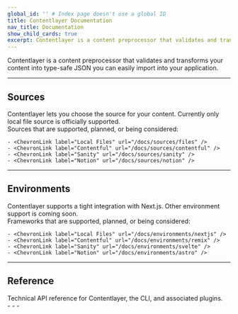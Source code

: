 ```yaml
---
global_id: '' # Index page doesn't use a global ID
title: Contentlayer Documentation
nav_title: Documentation
show_child_cards: true
excerpt: Contentlayer is a content preprocessor that validates and transforms your content into type-safe JSON you can easily import into your application.
---
```


Contentlayer is a content preprocessor that validates and transforms your content into type-safe JSON you can easily import into your application.

<div className="mt-8 grid gap-6 md:grid-cols-2">
  <Card
    title="Getting Started"
    icon="rocket"
    link={{ url: '/docs/getting-started', label: 'Jump into it' }}
    subtitle="Get comfortable with the basics of Contentlayer by showing how we can quickly build a blog site using Next.js."
  />
  <Card
    title="Concepts"
    icon="info"
    link={{ url: '/docs/concepts', label: 'Learn more' }}
    subtitle="Learn about why you should use Contentlayer and get familiar with how it works under the hood."
  />
</div>

---

## Sources

<div className="grid gap-6 md:grid-cols-2 -mt-4">
  <div>
    Contentlayer lets you choose the source for your content. Currently only local file source is officially supported.
    <ChevronLink label="See all guides" url="/docs/sources" />
  </div>
  <div>
    Sources that are supported, planned, or being considered:

    - <ChevronLink label="Local Files" url="/docs/sources/files" />
    - <ChevronLink label="Contentful" url="/docs/sources/contentful" />
    - <ChevronLink label="Sanity" url="/docs/sources/sanity" />
    - <ChevronLink label="Notion" url="/docs/sources/notion" />

  </div>
</div>

---

## Environments

<div className="grid gap-6 md:grid-cols-2 -mt-4">
  <div>
    Contentlayer supports a tight integration with Next.js. Other environment support is coming soon.
    <ChevronLink label="See all guides" url="/docs/environments" />

  </div>
  <div>
    Frameworks that are supported, planned, or being considered:

    - <ChevronLink label="Local Files" url="/docs/environments/nextjs" />
    - <ChevronLink label="Contentful" url="/docs/environments/remix" />
    - <ChevronLink label="Sanity" url="/docs/environments/svelte" />
    - <ChevronLink label="Notion" url="/docs/environments/astro" />

  </div>
</div>

---

## Reference

<div className="grid gap-6 md:grid-cols-2 -mt-4">
  <div>
    Technical API reference for Contentlayer, the CLI, and associated plugins.
    <ChevronLink label="See reference" url="/docs/reference" />

  </div>
  <div>
    - <ChevronLink label="Contentlayer CLI" url="/docs/reference/cli" />
    - <ChevronLink label="@contentlayer/source-files" url="/docs/reference/source-files" />
    - <ChevronLink label="next-contentlayer" url="/docs/reference/next-contentlayer" />
  </div>
</div>
